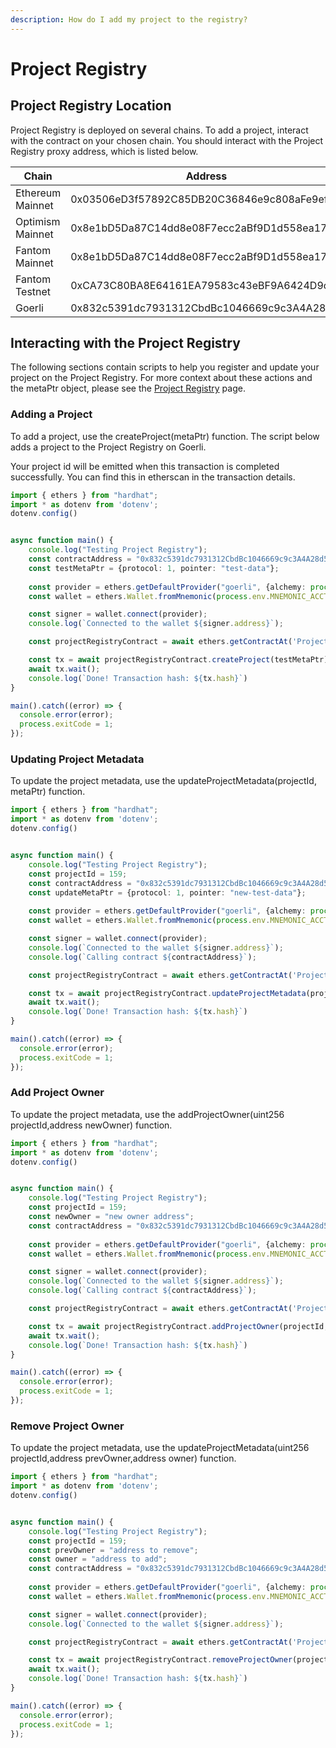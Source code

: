 ```yaml
---
description: How do I add my project to the registry?
---
```


# Project Registry


## Project Registry Location

Project Registry is deployed on several chains. To add a project, interact with the contract on your chosen chain. You should interact with the Project Registry proxy address, which is listed below.

| Chain            | Address                                    |
| ---------------- | ------------------------------------------ |
| Ethereum Mainnet | 0x03506eD3f57892C85DB20C36846e9c808aFe9ef4 |
| Optimism Mainnet | 0x8e1bD5Da87C14dd8e08F7ecc2aBf9D1d558ea174 |
| Fantom Mainnet   | 0x8e1bD5Da87C14dd8e08F7ecc2aBf9D1d558ea174 |
| Fantom Testnet   | 0xCA73C80BA8E64161EA79583c43eBF9A6424D9c19 |
| Goerli           | 0x832c5391dc7931312CbdBc1046669c9c3A4A28d5 |



## Interacting with the Project Registry

The following sections contain scripts to help you register and update your project on the Project Registry. For more context about these actions and the metaPtr object, please see the [Project Registry](./) page.&#x20;

### Adding a Project

To add a project, use the createProject(metaPtr) function. The script below adds a project to the Project Registry on Goerli.

<Callout type="info">
  Your project id will be emitted when this transaction is completed successfully. You can find this in etherscan in the transaction details.
</Callout>

```typescript
import { ethers } from "hardhat";
import * as dotenv from 'dotenv';
dotenv.config()


async function main() {
    console.log("Testing Project Registry");
    const contractAddress = "0x832c5391dc7931312CbdBc1046669c9c3A4A28d5";
    const testMetaPtr = {protocol: 1, pointer: "test-data"};
    
    const provider = ethers.getDefaultProvider("goerli", {alchemy: process.env.ALCHEMY_API_KEY});
    const wallet = ethers.Wallet.fromMnemonic(process.env.MNEMONIC_ACCT1 ?? "");

    const signer = wallet.connect(provider);
    console.log(`Connected to the wallet ${signer.address}`);

    const projectRegistryContract = await ethers.getContractAt('ProjectRegistry', contractAddress, signer);

    const tx = await projectRegistryContract.createProject(testMetaPtr);
    await tx.wait();
    console.log(`Done! Transaction hash: ${tx.hash}`)
}

main().catch((error) => {
  console.error(error);
  process.exitCode = 1;
});

```

### Updating Project Metadata

To update the project metadata, use the updateProjectMetadata(projectId, metaPtr) function.

```typescript
import { ethers } from "hardhat";
import * as dotenv from 'dotenv';
dotenv.config()


async function main() {
    console.log("Testing Project Registry");
    const projectId = 159;
    const contractAddress = "0x832c5391dc7931312CbdBc1046669c9c3A4A28d5";
    const updateMetaPtr = {protocol: 1, pointer: "new-test-data"};
    
    const provider = ethers.getDefaultProvider("goerli", {alchemy: process.env.ALCHEMY_API_KEY});
    const wallet = ethers.Wallet.fromMnemonic(process.env.MNEMONIC_ACCT1 ?? "");

    const signer = wallet.connect(provider);
    console.log(`Connected to the wallet ${signer.address}`);
    console.log(`Calling contract ${contractAddress}`);

    const projectRegistryContract = await ethers.getContractAt('ProjectRegistry', contractAddress, signer);

    const tx = await projectRegistryContract.updateProjectMetadata(projectId, updateMetaPtr);
    await tx.wait();
    console.log(`Done! Transaction hash: ${tx.hash}`)
}

main().catch((error) => {
  console.error(error);
  process.exitCode = 1;
});

```

### Add Project Owner

To update the project metadata, use the addProjectOwner(uint256 projectId,address newOwner) function.

```typescript
import { ethers } from "hardhat";
import * as dotenv from 'dotenv';
dotenv.config()


async function main() {
    console.log("Testing Project Registry");
    const projectId = 159;
    const newOwner = "new owner address";
    const contractAddress = "0x832c5391dc7931312CbdBc1046669c9c3A4A28d5";
    
    const provider = ethers.getDefaultProvider("goerli", {alchemy: process.env.ALCHEMY_API_KEY});
    const wallet = ethers.Wallet.fromMnemonic(process.env.MNEMONIC_ACCT1 ?? "");

    const signer = wallet.connect(provider);
    console.log(`Connected to the wallet ${signer.address}`);
    console.log(`Calling contract ${contractAddress}`);

    const projectRegistryContract = await ethers.getContractAt('ProjectRegistry', contractAddress, signer);

    const tx = await projectRegistryContract.addProjectOwner(projectId, newOwner);
    await tx.wait();
    console.log(`Done! Transaction hash: ${tx.hash}`)
}

main().catch((error) => {
  console.error(error);
  process.exitCode = 1;
});

```

### Remove Project Owner

To update the project metadata, use the updateProjectMetadata(uint256 projectId,address prevOwner,address owner) function.

```typescript
import { ethers } from "hardhat";
import * as dotenv from 'dotenv';
dotenv.config()


async function main() {
    console.log("Testing Project Registry");
    const projectId = 159;
    const prevOwner = "address to remove";
    const owner = "address to add";
    const contractAddress = "0x832c5391dc7931312CbdBc1046669c9c3A4A28d5";
    
    const provider = ethers.getDefaultProvider("goerli", {alchemy: process.env.ALCHEMY_API_KEY});
    const wallet = ethers.Wallet.fromMnemonic(process.env.MNEMONIC_ACCT1 ?? "");

    const signer = wallet.connect(provider);
    console.log(`Connected to the wallet ${signer.address}`);

    const projectRegistryContract = await ethers.getContractAt('ProjectRegistry', contractAddress, signer);

    const tx = await projectRegistryContract.removeProjectOwner(projectId, prevOwner, owner);
    await tx.wait();
    console.log(`Done! Transaction hash: ${tx.hash}`)
}

main().catch((error) => {
  console.error(error);
  process.exitCode = 1;
});

```

